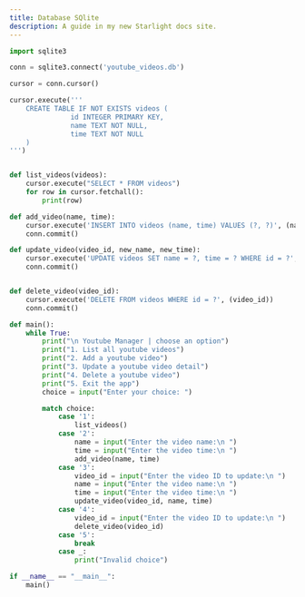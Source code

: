 ```yaml
---
title: Database SQlite
description: A guide in my new Starlight docs site.
---
```


```py 
import sqlite3

conn = sqlite3.connect('youtube_videos.db')

cursor = conn.cursor()

cursor.execute('''
    CREATE TABLE IF NOT EXISTS videos (
               id INTEGER PRIMARY KEY,
               name TEXT NOT NULL,
               time TEXT NOT NULL
    )
''')


def list_videos(videos):
    cursor.execute("SELECT * FROM videos")
    for row in cursor.fetchall():
        print(row)

def add_video(name, time):
    cursor.execute('INSERT INTO videos (name, time) VALUES (?, ?)', (name, time))
    conn.commit()

def update_video(video_id, new_name, new_time):
    cursor.execute('UPDATE videos SET name = ?, time = ? WHERE id = ?', (new_name, new_time, video_id))
    conn.commit()


def delete_video(video_id):
    cursor.execute('DELETE FROM videos WHERE id = ?', (video_id))
    conn.commit()

def main():
    while True:
        print("\n Youtube Manager | choose an option")
        print("1. List all youtube videos")
        print("2. Add a youtube video")
        print("3. Update a youtube video detail")
        print("4. Delete a youtube video")
        print("5. Exit the app")
        choice = input("Enter your choice: ")

        match choice:
            case '1':
                list_videos()
            case '2':
                name = input("Enter the video name:\n ")
                time = input("Enter the video time:\n ")
                add_video(name, time)
            case '3':
                video_id = input("Enter the video ID to update:\n ")
                name = input("Enter the video name:\n ")
                time = input("Enter the video time:\n ")
                update_video(video_id, name, time)
            case '4':
                video_id = input("Enter the video ID to update:\n ")
                delete_video(video_id)
            case '5':
                break
            case _:
                print("Invalid choice")

if __name__ == "__main__":
    main()
```